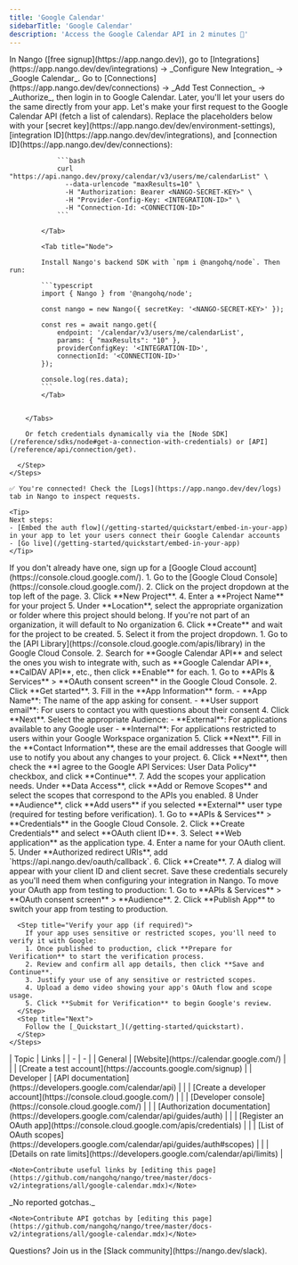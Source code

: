 ```yaml
---
title: 'Google Calendar'
sidebarTitle: 'Google Calendar' 
description: 'Access the Google Calendar API in 2 minutes 💨'
---
```


<Tabs>
  <Tab title="🚀 Quickstart">
    <Steps>
      <Step title="Create an integration">
        In Nango ([free signup](https://app.nango.dev)), go to [Integrations](https://app.nango.dev/dev/integrations) -> _Configure New Integration_ -> _Google Calendar_.
      </Step>
      <Step title="Authorize Google Calendar">
        Go to [Connections](https://app.nango.dev/dev/connections) -> _Add Test Connection_ -> _Authorize_, then login in to Google Calendar. Later, you'll let your users do the same directly from your app. 
      </Step>
      <Step title="Call the Google Calendar API">
        Let's make your first request to the Google Calendar API (fetch a list of calendars). Replace the placeholders below with your [secret key](https://app.nango.dev/dev/environment-settings), [integration ID](https://app.nango.dev/dev/integrations), and [connection ID](https://app.nango.dev/dev/connections):
        <Tabs>
            <Tab title="cURL">

                ```bash
                curl "https://api.nango.dev/proxy/calendar/v3/users/me/calendarList" \
                  --data-urlencode "maxResults=10" \
                  -H "Authorization: Bearer <NANGO-SECRET-KEY>" \
                  -H "Provider-Config-Key: <INTEGRATION-ID>" \
                  -H "Connection-Id: <CONNECTION-ID>"
                ```

            </Tab>

            <Tab title="Node">

            Install Nango's backend SDK with `npm i @nangohq/node`. Then run:

            ```typescript
            import { Nango } from '@nangohq/node';

            const nango = new Nango({ secretKey: '<NANGO-SECRET-KEY>' });

            const res = await nango.get({
                endpoint: '/calendar/v3/users/me/calendarList',
                params: { "maxResults": "10" },
                providerConfigKey: '<INTEGRATION-ID>',
                connectionId: '<CONNECTION-ID>'
            });

            console.log(res.data);
            ```
            </Tab>

            
        </Tabs>

        Or fetch credentials dynamically via the [Node SDK](/reference/sdks/node#get-a-connection-with-credentials) or [API](/reference/api/connection/get).
            
      </Step>
    </Steps>

    ✅ You're connected! Check the [Logs](https://app.nango.dev/dev/logs) tab in Nango to inspect requests.

    <Tip>
    Next steps: 
    - [Embed the auth flow](/getting-started/quickstart/embed-in-your-app) in your app to let your users connect their Google Calendar accounts
    - [Go live](/getting-started/quickstart/embed-in-your-app)
    </Tip>
  </Tab>
  <Tab title="🧑‍💻 OAuth app setup">
    <Steps>
      <Step title="Create a Google Cloud account">
        If you don't already have one, sign up for a [Google Cloud account](https://console.cloud.google.com/).
      </Step>
      <Step title="Create a new project">
        1. Go to the [Google Cloud Console](https://console.cloud.google.com/).
        2. Click on the project dropdown at the top left of the page.
        3. Click **New Project**.
        4. Enter a **Project Name** for your project 
        5. Under **Location**, select the appropriate organization or folder where this project should belong.
        <Note>If you're not part of an organization, it will default to No organization</Note>
        6. Click **Create** and wait for the project to be created.
        5. Select it from the project dropdown.
      </Step>
      <Step title="Enable the APIs you need">
        1. Go to the [API Library](https://console.cloud.google.com/apis/library) in the Google Cloud Console.
        2. Search for **Google Calendar API** and select the ones you wish to integrate with, such as **Google Calendar API**, **CalDAV API**, etc., then click **Enable** for each.
      </Step>
      <Step title="Configure the OAuth consent screen">
        1. Go to **APIs & Services** > **OAuth consent screen** in the Google Cloud Console.
        2. Click **Get started**.
        3. Fill in the **App Information** form.
          - **App Name**: The name of the app asking for consent.
          - **User support email**: For users to contact you with questions about their consent
        4. Click **Next**. Select the appropriate Audience:
           - **External**: For applications available to any Google user
           - **Internal**: For applications restricted to users within your Google Workspace organization
        5. Click **Next**. Fill in the **Contact Information**, these are the email addresses that Google will use to notify you about any changes to your project.
        6. Click **Next**, then check the **I agree to the Google API Services: User Data Policy** checkbox, and click **Continue**.
        7. Add the scopes your application needs. Under **Data Access**, click **Add or Remove Scopes** and select the scopes that correspond to the APIs you enabled.
        8  Under **Audience**, click **Add users** if you selected **External** user type (required for testing before verification).
      </Step>
      <Step title="Create OAuth 2.0 credentials">
        1. Go to **APIs & Services** > **Credentials** in the Google Cloud Console.
        2. Click **Create Credentials** and select **OAuth client ID**.
        3. Select **Web application** as the application type.
        4. Enter a name for your OAuth client.
        5. Under **Authorized redirect URIs**, add `https://api.nango.dev/oauth/callback`.
        6. Click **Create**.
        7. A dialog will appear with your client ID and client secret. Save these credentials securely as you'll need them when configuring your integration in Nango.
      </Step>
        <Step title="Publish your app (switch from Testing to Production)">
        To move your OAuth app from testing to production:
        1. Go to **APIs & Services** > **OAuth consent screen** > **Audience**.
        2. Click **Publish App** to switch your app from testing to production.
      </Step>

      <Step title="Verify your app (if required)">
        If your app uses sensitive or restricted scopes, you'll need to verify it with Google:
        1. Once published to production, click **Prepare for Verification** to start the verification process.
        2. Review and confirm all app details, then click **Save and Continue**.
        3. Justify your use of any sensitive or restricted scopes.
        4. Upload a demo video showing your app's OAuth flow and scope usage.
        5. Click **Submit for Verification** to begin Google's review.
      </Step>
      <Step title="Next">
        Follow the [_Quickstart_](/getting-started/quickstart).
      </Step>
    </Steps>
  </Tab>
  <Tab title="🔗 Useful links">
    | Topic | Links | 
    | - | - | 
    | General | [Website](https://calendar.google.com/) |
    | | [Create a test account](https://accounts.google.com/signup) |
    | Developer | [API documentation](https://developers.google.com/calendar/api) |
    | | [Create a developer account](https://console.cloud.google.com/) |
    | | [Developer console](https://console.cloud.google.com/) |
    | | [Authorization documentation](https://developers.google.com/calendar/api/guides/auth) |
    | | [Register an OAuth app](https://console.cloud.google.com/apis/credentials) |
    | | [List of OAuth scopes](https://developers.google.com/calendar/api/guides/auth#scopes) |
    | | [Details on rate limits](https://developers.google.com/calendar/api/limits) |

    <Note>Contribute useful links by [editing this page](https://github.com/nangohq/nango/tree/master/docs-v2/integrations/all/google-calendar.mdx)</Note>
  </Tab>
  <Tab title="🚨 API gotchas">
    _No reported gotchas._

    <Note>Contribute API gotchas by [editing this page](https://github.com/nangohq/nango/tree/master/docs-v2/integrations/all/google-calendar.mdx)</Note>
  </Tab>
</Tabs>

<Info>
    Questions? Join us in the [Slack community](https://nango.dev/slack).
</Info>

